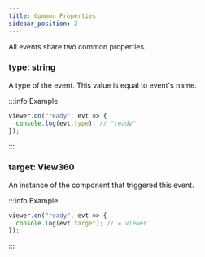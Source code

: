 ```yaml
---
title: Common Properties
sidebar_position: 2
---
```


All events share two common properties.

### type: string
A type of the event.
This value is equal to event's name.

:::info Example
```ts
viewer.on("ready", evt => {
  console.log(evt.type); // "ready"
});
```
:::

### target: View360
An instance of the component that triggered this event.

:::info Example
```ts
viewer.on("ready", evt => {
  console.log(evt.target); // = viewer
});
```
:::
